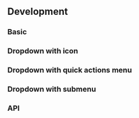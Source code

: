 



## Development

### Basic

<DropdownPlayground height="28rem" />

### Dropdown with icon

<DropdownIconPlayground height="18rem" />

### Dropdown with quick actions menu

<QuickActionsTag />

<DropdownQuickActionsPlayground height="22rem" />

### Dropdown with submenu

<DropdownSubmenuPlayground height="22rem" />

### API

<PropsApi />
<ItemPropsApi />
